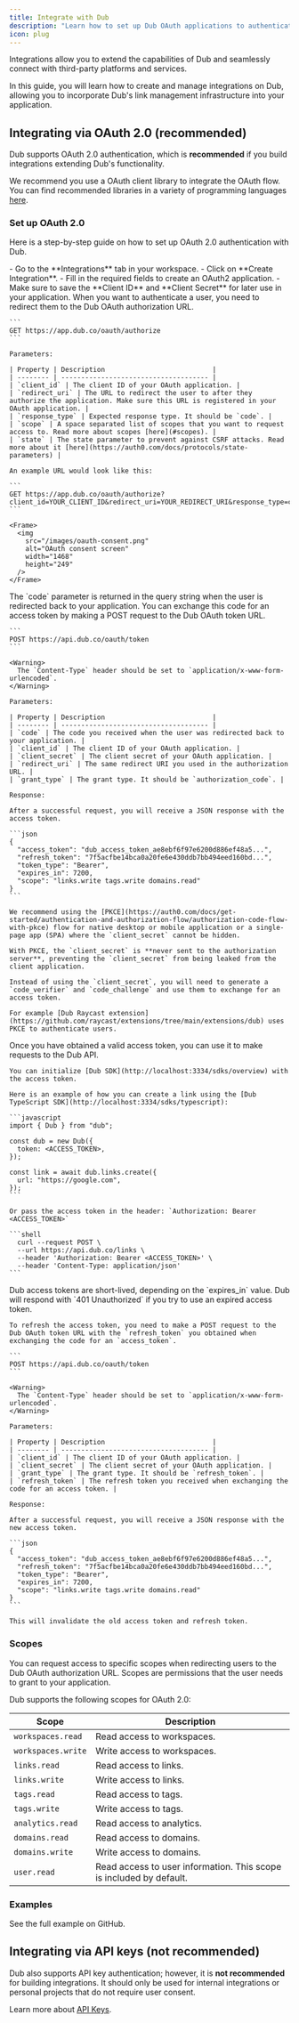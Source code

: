 ```yaml
---
title: Integrate with Dub
description: "Learn how to set up Dub OAuth applications to authenticate users with OAuth 2.0."
icon: plug
---
```


Integrations allow you to extend the capabilities of Dub and seamlessly connect with third-party platforms and services.

In this guide, you will learn how to create and manage integrations on Dub, allowing you to incorporate Dub's link management infrastructure into your application.

## Integrating via OAuth 2.0 (recommended)

Dub supports OAuth 2.0 authentication, which is **recommended** if you build integrations extending Dub's functionality.

We recommend you use a OAuth client library to integrate the OAuth flow. You can find recommended libraries in a variety of programming languages [here](https://oauth.net/code/).

### Set up OAuth 2.0

Here is a step-by-step guide on how to set up OAuth 2.0 authentication with Dub.

<Steps>
  <Step title="Create an OAuth2 application in Dub">
    - Go to the **Integrations** tab in your workspace.
    - Click on **Create Integration**.
    - Fill in the required fields to create an OAuth2 application.
    - Make sure to save the **Client ID** and **Client Secret** for later use in your application.
  </Step>

  <Step title="Redirect users to authorization URL">
    When you want to authenticate a user, you need to redirect them to the Dub OAuth authorization URL.

    ```
    GET https://app.dub.co/oauth/authorize
    ```

    Parameters:

    | Property | Description                           |
    | -------- | ------------------------------------- |
    | `client_id` | The client ID of your OAuth application. |
    | `redirect_uri` | The URL to redirect the user to after they authorize the application. Make sure this URL is registered in your OAuth application. |
    | `response_type` | Expected response type. It should be `code`. |
    | `scope` | A space separated list of scopes that you want to request access to. Read more about scopes [here](#scopes). |
    | `state` | The state parameter to prevent against CSRF attacks. Read more about it [here](https://auth0.com/docs/protocols/state-parameters) |

    An example URL would look like this:

    ```
    GET https://app.dub.co/oauth/authorize?client_id=YOUR_CLIENT_ID&redirect_uri=YOUR_REDIRECT_URI&response_type=code&scope=SOME_SCOPE&state=SOME_STATE
    ```

    <Frame>
      <img
        src="/images/oauth-consent.png"
        alt="OAuth consent screen"
        width="1468"
        height="249"
      />
    </Frame>

  </Step>

  <Step title="Exchange code for an access token">
    The `code` parameter is returned in the query string when the user is redirected back to your application. You can exchange this code for an access token by making a POST request to the Dub OAuth token URL.

    ```
    POST https://api.dub.co/oauth/token
    ```

    <Warning>
      The `Content-Type` header should be set to `application/x-www-form-urlencoded`.
    </Warning>

    Parameters:

    | Property | Description                           |
    | -------- | ------------------------------------- |
    | `code` | The code you received when the user was redirected back to your application. |
    | `client_id` | The client ID of your OAuth application. |
    | `client_secret` | The client secret of your OAuth application. |
    | `redirect_uri` | The same redirect URI you used in the authorization URL. |
    | `grant_type` | The grant type. It should be `authorization_code`. |

    Response:

    After a successful request, you will receive a JSON response with the access token.

    ```json
    {
      "access_token": "dub_access_token_ae8ebf6f97e6200d886ef48a5...",
      "refresh_token": "7f5acfbe14bca0a20fe6e430ddb7bb494eed160bd...",
      "token_type": "Bearer",
      "expires_in": 7200,
      "scope": "links.write tags.write domains.read"
    }
    ```

    We recommend using the [PKCE](https://auth0.com/docs/get-started/authentication-and-authorization-flow/authorization-code-flow-with-pkce) flow for native desktop or mobile application or a single-page app (SPA) where the `client_secret` cannot be hidden.

    With PKCE, the `client_secret` is **never sent to the authorization server**, preventing the `client_secret` from being leaked from the client application.

    Instead of using the `client_secret`, you will need to generate a `code_verifier` and `code_challenge` and use them to exchange for an access token.

    For example [Dub Raycast extension](https://github.com/raycast/extensions/tree/main/extensions/dub) uses PKCE to authenticate users.

  </Step>

  <Step title="Make an API request with the access token">
    Once you have obtained a valid access token, you can use it to make requests to the Dub API.

    You can initialize [Dub SDK](http://localhost:3334/sdks/overview) with the access token.

    Here is an example of how you can create a link using the [Dub TypeScript SDK](http://localhost:3334/sdks/typescript):

    ```javascript
    import { Dub } from "dub";

    const dub = new Dub({
      token: <ACCESS_TOKEN>,
    });

    const link = await dub.links.create({
      url: "https://google.com",
    });
    ```

    Or pass the access token in the header: `Authorization: Bearer <ACCESS_TOKEN>`

    ```shell
      curl --request POST \
      --url https://api.dub.co/links \
      --header 'Authorization: Bearer <ACCESS_TOKEN>' \
      --header 'Content-Type: application/json'
    ```

  </Step>

  <Step title="Refresh the access token">
    Dub access tokens are short-lived, depending on the `expires_in` value. Dub will respond with `401 Unauthorized` if you try to use an expired access token.

    To refresh the access token, you need to make a POST request to the Dub OAuth token URL with the `refresh_token` you obtained when exchanging the code for an `access_token`.

    ```
    POST https://api.dub.co/oauth/token
    ```

    <Warning>
      The `Content-Type` header should be set to `application/x-www-form-urlencoded`.
    </Warning>

    Parameters:

    | Property | Description                           |
    | -------- | ------------------------------------- |
    | `client_id` | The client ID of your OAuth application. |
    | `client_secret` | The client secret of your OAuth application. |
    | `grant_type` | The grant type. It should be `refresh_token`. |
    | `refresh_token` | The refresh token you received when exchanging the code for an access token. |

    Response:

    After a successful request, you will receive a JSON response with the new access token.

    ```json
    {
      "access_token": "dub_access_token_ae8ebf6f97e6200d886ef48a5...",
      "refresh_token": "7f5acfbe14bca0a20fe6e430ddb7bb494eed160bd...",
      "token_type": "Bearer",
      "expires_in": 7200,
      "scope": "links.write tags.write domains.read"
    }
    ```

    This will invalidate the old access token and refresh token.

  </Step>
</Steps>

### Scopes

You can request access to specific scopes when redirecting users to the Dub OAuth authorization URL. Scopes are permissions that the user needs to grant to your application.

Dub supports the following scopes for OAuth 2.0:

| Scope              | Description                                                         |
| ------------------ | ------------------------------------------------------------------- |
| `workspaces.read`  | Read access to workspaces.                                          |
| `workspaces.write` | Write access to workspaces.                                         |
| `links.read`       | Read access to links.                                               |
| `links.write`      | Write access to links.                                              |
| `tags.read`        | Read access to tags.                                                |
| `tags.write`       | Write access to tags.                                               |
| `analytics.read`   | Read access to analytics.                                           |
| `domains.read`     | Read access to domains.                                             |
| `domains.write`    | Write access to domains.                                            |
| `user.read`        | Read access to user information. This scope is included by default. |

### Examples

<CardGroup cols={2}>
  <Card
    title="OAuth 2.0 Example"
    icon="github"
    href="https://github.com/dubinc/examples/tree/main/oauth"
  >
    See the full example on GitHub.
  </Card>
</CardGroup>

## Integrating via API keys (not recommended)

Dub also supports API key authentication; however, it is **not recommended** for building integrations. It should only be used for internal integrations or personal projects that do not require user consent.

Learn more about [API Keys](/api-reference/tokens).
